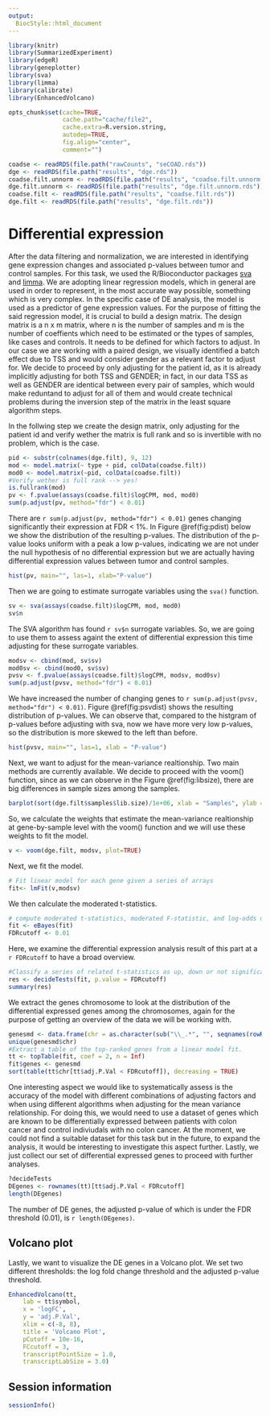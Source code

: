 ```yaml
---
output:
  BiocStyle::html_document
---
```


<!---
Because we split the analysis pipeline in different independent files,
to speed up processing it, here in the setup block we load libraries and
objects that were loaded or produced in the previously processed file,
and which are necessary in this file.
--->



```r
library(knitr)
library(SummarizedExperiment)
library(edgeR)
library(geneplotter)
library(sva)
library(limma)
library(calibrate)
library(EnhancedVolcano)

opts_chunk$set(cache=TRUE,
               cache.path="cache/file2",
               cache.extra=R.version.string,
               autodep=TRUE,
               fig.align="center",
               comment="")

coadse <- readRDS(file.path("rawCounts", "seCOAD.rds"))
dge <- readRDS(file.path("results", "dge.rds"))
coadse.filt.unnorm <- readRDS(file.path("results", "coadse.filt.unnorm.rds"))
dge.filt.unnorm <- readRDS(file.path("results", "dge.filt.unnorm.rds"))
coadse.filt <- readRDS(file.path("results", "coadse.filt.rds"))
dge.filt <- readRDS(file.path("results", "dge.filt.rds"))
```

# Differential expression

After the data filtering and normalization, we are interested in identifying gene expression changes and associated p-values between tumor and control samples. For this task, we used the R/Bioconductor packages [sva](http://bioconductor.org/packages/sva) and [limma](https://bioconductor.org/packages/release/bioc/html/limma.html).
We are adopting linear regression models, which in general are used in order to represent, in the most accurate way possible, something which is very complex. In the specific case of DE analysis, the model is used as a predictor of gene expression values. 
For the purpose of fitting the said regression model, it is crucial to build a design matrix. The design matrix is a n x m matrix, where n is the number of samples and m is the number of coeffients which need to be estimated or the types of samples, like cases and controls.
It needs to be defined for which factors to adjust. In our case we are working with a paired design, we visually identified a batch effect due to TSS and would consider gender as a relevant factor to adjust for. 
We decide to proceed by only adjusting for the patient id, as it is already implicitly adjusting for both TSS and GENDER; in fact, in our data TSS as well as GENDER are identical between every pair of samples, which would make reduntand to adjust for all of them and would create technical problems during the inversion step of the matrix in the least square algorithm steps.

In the follwing step we create the design matrix, only adjusting for the patient id and verify wether the matrix is full rank and so is invertible with no problem, which is the case.
```r
pid <- substr(colnames(dge.filt), 9, 12)
mod <- model.matrix(~ type + pid, colData(coadse.filt))
mod0 <- model.matrix(~pid, colData(coadse.filt))
#Verify wether is full rank --> yes!
is.fullrank(mod)
pv <- f.pvalue(assays(coadse.filt)$logCPM, mod, mod0)
sum(p.adjust(pv, method="fdr") < 0.01)
```

There are `r sum(p.adjust(pv, method="fdr") < 0.01)` genes changing significantly their expression at FDR < 1%. In Figure \@ref(fig:pdist) below we show the distribution of the resulting p-values.
The distribution of the p-value looks uniform with a peak a low p-values, indicating we are not under the null hypothesis of no differential expression but we are actually having differential expression values between tumor and control samples.
```r
hist(pv, main="", las=1, xlab="P-value")
```

Then we are going to estimate surrogate variables using the `sva()` function.
```r
sv <- sva(assays(coadse.filt)$logCPM, mod, mod0)
sv$n
```

The SVA algorithm has found `r sv$n` surrogate variables. So, we are going to use them to
assess againt the extent of differential expression this time adjusting for these
surrogate variables.

```r
modsv <- cbind(mod, sv$sv)
mod0sv <- cbind(mod0, sv$sv)
pvsv <- f.pvalue(assays(coadse.filt)$logCPM, modsv, mod0sv)
sum(p.adjust(pvsv, method="fdr") < 0.01)
```
We have increased the number of changing genes to `r sum(p.adjust(pvsv, method="fdr") < 0.01)`.
Figure \@ref(fig:psvdist) shows the resulting distribution of p-values. We can observe that, compared to the histgram of p-values before adjusting with sva, now we have more very low p-values, so the distribution is more skewed to the left than before.
```r
hist(pvsv, main="", las=1, xlab = "P-value")
```

Next, we want to adjust for the mean-variance realtionship. Two main methods are currently available. We decide to proceed with the voom() function, since as we can observe in the Figure \@ref(fig:libsize), there are big differences in sample sizes among the samples. 
```r
barplot(sort(dge.filt$samples$lib.size)/1e+06, xlab = "Samples", ylab = "Library sizes (Millions)")
```

So, we calculate the weights that estimate the mean-variance realtionship at gene-by-sample level with the voom() function and we will use these weights to fit the model. 
```r
v <- voom(dge.filt, modsv, plot=TRUE)
```
Next, we fit the model. 
```r
# Fit linear model for each gene given a series of arrays
fit<- lmFit(v,modsv)
```
We then calculate the moderated t-statistics.
```r
# compute moderated t-statistics, moderated F-statistic, and log-odds of differential expression by empirical Bayes moderation of the standard errors towards a common value.
fit <- eBayes(fit)
FDRcutoff <- 0.01
```
Here, we examine the differential expression analysis result of this part at a `r FDRcutoff` to have a broad overview.
```r
#Classify a series of related t-statistics as up, down or not significant. 
res <- decideTests(fit, p.value = FDRcutoff) 
summary(res)
```
We extract the genes chromosome to look at the distribution of the differential expressed genes among the chromosomes, again for the purpose of getting an overview of the data we will be working with.
```r
genesmd <- data.frame(chr = as.character(sub("\\_.*", "", seqnames(rowRanges(coadse.filt)))), symbol = rowData(coadse.filt)[, 1], stringsAsFactors = FALSE)
unique(genesmd$chr)
#Extract a table of the top-ranked genes from a linear model fit.
tt <- topTable(fit, coef = 2, n = Inf)
fit$genes <- genesmd
sort(table(tt$chr[tt$adj.P.Val < FDRcutoff]), decreasing = TRUE)
```

One interesting aspect we would like to systematically assess is the accuracy of the model with different combinations of adjusting factors and when using different algorithms when adjusting for the mean variance relationship. 
For doing this, we would need to use a dataset of genes which are known to be differentially expressed between patients with colon cancer and  control indiviudals with no colon cancer.
At the moment, we could not find a suitable dataset for this task but in the future, to expand the analysis, it would be interesting to investigate this aspect further.
Lastly, we just collect our set of differential expressed genes to proceed with further analyses.
```r
?decideTests
DEgenes <- rownames(tt)[tt$adj.P.Val < FDRcutoff]
length(DEgenes)
```
The number of DE genes, the adjusted p-value of which is under the FDR threshold (0.01), is `r length(DEgenes)`.

## Volcano plot 

Lastly, we want to visualize the DE genes in a Volcano plot. We set two different thresholds: the log fold change threshold and the adjusted p-value threshold.

```r
EnhancedVolcano(tt,
    lab = tt$symbol,
    x = 'logFC',
    y = 'adj.P.Val',
    xlim = c(-8, 8),
    title = 'Volcano Plot',
    pCutoff = 10e-16,
    FCcutoff = 3,
    transcriptPointSize = 1.0,
    transcriptLabSize = 3.0)
```
## Session information

```r
sessionInfo()
```
